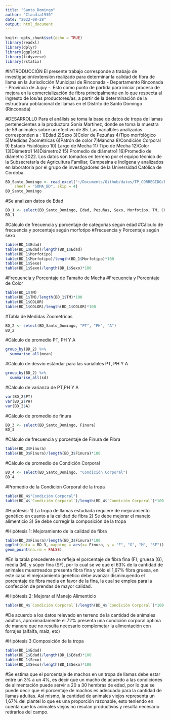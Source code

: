 ```yaml
---
title: "Santo_Domingo"
author: "Claudia1930"
date: "2022-08-28"
output: html_document
---
```


```r
knitr::opts_chunk$set(echo = TRUE)
library(readxl)
library(dplyr)
library(ggplot2)
library(tidyverse)
library(rstatix)
```
#INTRODUCCIÓN
El presente trabajo corresponde a trabajo de investigación/extensión realizado para determinar la calidad de fibra de llama en la Jurisdicción Municipal de Rinconada - Departamento Rinconada - Provincia de Jujuy -. Esto como punto de partida para iniciar proceso de mejora en la comercialización de fibra principalmente en lo que respecta al ingresto de los/as productores/as, a partir de la determinación de la estructrura poblacional de llamas en el Distrito de Santo Domingo (Rinconada)

#DESARROLLO
Para el análisis se toma la base de datos de tropa de llamas pertenecientes a la productora Sonia Martínez, donde se toma la muestra de 59 animales sobre un efectivo de 85. Las varialbles analizadas corresponden a : 1)Edad 2)Sexo 3)Color de Pezuñas 4)Tipo morfológico 5)Medidas Zoométricas 6)Patrón de color 7)Mancha 8)Condición Corporal 9) Estado Fisiológico 10) Largo de Mecha 11) Tipo de Mecha 12)Color 13)Diámetro1 14)Diámetro2 15) Promedio de diámetro1 16)Promedio de diámetro 2022. Los datos son tomados en terreno por el equipo técnico de la Subsecretaría de Agricultura Familiar, Campesina e Indígena y analizados en laboratoria por el grupo de investigadores de la Universidad Católica de  Córdoba.
```r
BD_Santo_Domingo <- read_excel("~/Documents/Github/datos/TP_CORREGIDO/BD_Santo_Domingo.xlsx", 
    sheet = "SOMA_BD", skip = 4)
BD_Santo_Domingo
```
#Se analizan datos de Edad
```r
BD_1 <- select(BD_Santo_Domingo, Edad, Pezuñas, Sexo, Morfotipo, TM, COLOR, Finura)
BD_1
```
#Cálculo de  frecuencia y porcentaje de categorías según edad
#Cálculo de frecuencia y porcentaje según morfotipo
#Frecuencia y Porcentaje según sexo
```r
table(BD_1$Edad)
table(BD_1$Edad)/length(BD_1$Edad)
table(BD_1$Morfotipo)
table(BD_1$Morfotipo)/length(BD_1$Morfotipo)*100
table(BD_1$Sexo)
table(BD_1$Sexo)/length(BD_1$Sexo)*100
```

#Frecuencia y Porcentaje de Tamaño de Mecha
#Frecuencia y Porcentaje de Color
```r
table(BD_1$TM)
table(BD_1$TM)/length(BD_1$TM)*100
table(BD_1$COLOR)
table(BD_1$COLOR)/length(BD_1$COLOR)*100
```
#Tabla de Medidas Zoométricas
```r
BD_2 <- select(BD_Santo_Domingo, "PT", "PH", "A")
BD_2
```
#Cálculo de promedio PT, PH Y A
```r
group_by(BD_2) %>%
  summarise_all(mean)

```
#Cálculo de desvío estándar para las varialbles PT, PH Y A
```r
group_by(BD_2) %>%
  summarise_all(sd)
```
#Cálculo de varianza de PT,PH Y A
```r
var(BD_2$PT)
var(BD_2$PH)
var(BD_2$A)
```
#Cálculo de promedio de finura
```r
BD_3 <- select(BD_Santo_Domingo, Finura)
BD_3
```
#Cálculo de frecuencia y porcentaje de Finura de Fibra
```r
table(BD_3$Finura)
table(BD_3$Finura)/length(BD_3$Finura)*100
```
#Cálculo de promedio de Condición Corporal
```r
BD_4 <- select(BD_Santo_Domingo, "Condición Corporal")
BD_4

```
#Promedio de la Condición Corporal de la tropa

```r
table(BD_4$"Condición Corporal")
table(BD_4$`Condición Corporal`)/length(BD_4$`Condición Corporal`)*100
```

#Hipótesis: 1) La tropa de llamas estudiada requiere de mejoramiento genético en cuanto a la calidad de fibra 2) Se debe mejorar el manejo alimenticio 3) Se debe corregir la composición de la tropa

#Hipótesis 1: Mejoramiento de la calidad de fibra
```r
table(BD_3$Finura)/length(BD_3$Finura)*100
ggplot(data = BD_3, mapping = aes(x= Finura, y = "F", "G", "M", "SF")) 
geom_point(na.rm = FALSE)
```

#En la tabla precedente se refleja el porcentaje de fibra fina (F), gruesa (G), media (M), y súper fina (SF), por lo cual se ve que el 63% de la cantidad de animales muestreados presenta fibra fina y sólo el 1,67% fibra gruesa, en este caso el mejoramiento genético debe avanzar disminuyendo el porcentaje de fibra media en favor de la fina, la cual se emplea para la confección de prendas de mayor calidad.

#Hipótesis 2: Mejorar el Manejo Alimenticio
```r
table(BD_4$`Condición Corporal`)/length(BD_4$`Condición Corporal`)*100
```

#De acuerdo a los datos relevado en terreno de la cantidad de animales adultos, aproximadamente el 72% presenta una condición corporal óptima de manera que no resulta necesario complemetar la alimentación con forrajes (alfalfa, maíz, etc)

#Hipótesis 3:Composición de la tropa
```r
table(BD_1$Edad)
table(BD_1$Edad)/length(BD_1$Edad)*100
table(BD_1$Sexo)
table(BD_1$Sexo)/length(BD_1$Sexo)*100
```
#Se estima que el porcentaje de machos en un tropa de llamas debe estar entre un 3% a un 4%, es decir que un macho de acuerdo a las condiciones de alimentación puede servir a 20 a 30 hembras de edad, por lo que se puede decir que el porcentaje de machos es adecuado para la cantidad de llamas adultas. Así mismo, la cantidad de animales viejos representa un 1,67% del plantel lo que es una proporción razonable, esto teniendo en cuenta que los animales viejos no resulan productivos y resulta necesario retirarlos del campo.
